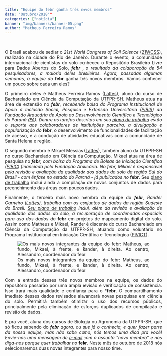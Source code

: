 ```yaml
---
title: "Equipe do febr ganha três novos membros"
date: "Outubro/2018""
categories: ["notícia"]
banner: "img/banners/banner-05.png"
author: "Matheus Ferreira Ramos"
---
```


<style>
body{
text-align: justify}
</style>

&nbsp;


O Brasil acabou de sediar o *21st World Congress of Soil Science* ([21WCSS](https://www.21wcss.org/)), realizado na cidade do Rio de Janeiro. Durante o evento, a comunidade internacional de cientistas do solo conheceu o Repositório Brasileiro Livre para Dados Abertos do Solo, ***febr** , o resultado da colaboração de 54 pesquisadores, a maioria deles brasileiros. Agora, passadas algumas semanas, a equipe do ***febr** ganha três novos membros. Vamos conhecer um pouco sobre cada um eles?

O primeiro deles é Matheus Ferreira Ramos ([Lattes](http://lattes.cnpq.br/1502739519386205)), aluno do curso de Bacharelado em Ciência da Computação da [UTFPR-SH](http://portal.utfpr.edu.br/). Matheus atua na área de extensão no ***febr**, recebendo bolsa do Programa Institucional de Apoio à Inclusão Social, Pesquisa e Extensão Universitária ([PIBIS](http://www.fappr.pr.gov.br/arquivos/File/chamadas2018/2018_CP03_Pibis.pdf)) da Fundação Araucária de Apoio ao Desenvolvimento Científico e Tecnológico do Paraná ([FA](http://www.fappr.pr.gov.br/)). Dentre as tarefas descritas em seu [plano de trabalho](https://docs.google.com/document/d/1xkjNqejZtoBl9P4UhHWb_OBceVY2fo6ovgpgbdAtr7I/edit?usp=sharing) estão o suporte aos colaboradores de instituições parceira, a divulgação e popularização do ***febr**, o desenvolvimento de funcionalidades de facilitação de acesso, e a condução de atividades educativas com a comunidade de Santa Helena e região.

O segundo membro é Mikael Messias ([Lattes](http://lattes.cnpq.br/4784406446479043)), também aluno da UTFPR-SH no curso Bacharelado em Ciência da Computação. Mikael atua na área de pesquisa no ***febr**, com bolsa do Programa de Bolsas de Iniciação Científica ([PIBIC](http://www.fappr.pr.gov.br/arquivos/File/chamadas2018/2018_CP02_PibicPibit.pdf)) financiada pela Fundação Araucária. No febr, Mikael é responsável pela revisão e avaliação da qualidade dos dados do solo da região Sul do Brasil - com ênfase no estado do Paraná - já publicados no ***febr**. Seu [plano de trabalho](https://docs.google.com/document/d/1TvRbCYK7pPvBllimMiSzuBWPvRX0wTryg-gq0Rcm8bg/edit?usp=sharing) inclui ainda a compilação de novos conjuntos de dados para preenchimento das áreas com poucos dados.

Finalmente, o terceiro mais novo membro da equipe do ***febr**, Rander Carneiro ([Lattes](http://lattes.cnpq.br/9844984024940216)), trabalha com os conjuntos de dados da região Sudeste do Brasil. [Seu plano de trabalho](https://docs.google.com/document/d/1sxRSJkP1z1jNWVfeBNz79X15mSEfO9j07m-l26aWh18/edit?usp=sharing) inclui, além da revisão e avaliação de qualidade dos dados do solo, a recuperação de coordenadas espaciais para uso dos dados do ***febr** em projetos de mapeamento digital do solo. Assim como Matheus e Mikael, Rander é   discente do curso Bacharelado em Ciência da Computação da UTFPR-SH, atuando como voluntário no Programa Institucional em Iniciação Científica e Tecnológica ([PIVICT](http://portal.utfpr.edu.br/editais/pesquisa-e-pos-graduacao/reitoria/programa-institucional-de-voluntariado-em-iniciacao-cientifica-e-tecnologica)).

![Os mais novos integrantes da equipe do febr: Matheus, ao fundo, Mikael, à frente, e Rander, à direita. Ao centro, Alessandro, coordenador do febr](https://raw.githubusercontent.com/MatheusFerreiraR/febr-website/master/static/img/banners/banner-05.jpg)


Com a entrada desses três novos membros na equipe, os dados do repositório passarão por uma ampla revisão e verificação de consistência. Isso trará mais qualidade e confiança para o ***febr**. O compartilhamento imediato desses dados revisados alavancará novas pesquisas em ciência do solo. Permitirá também otimizar o uso dos recursos públicos, principalmente pela eliminação de esforços duplicados de compilação e revisão de dados.

E pra você, aluna dos cursos de Biologia ou Agronomia da UTFPR-SH, que só ficou sabendo do ***febr** agora, ou que já o conhecia, e quer fazer parte da nossa equipe, mas não sabe como, nós temos uma dica pra você! Envie-nos uma mensagem de [e-mail](http://coral.ufsm.br/febr/contact/) com o assunto "novo membro" e nos diga-nos porque quer trabalhar no ***febr**. Neste mês de outubro de 2018 nós selecionaremos duas novas integrantes para nosso time.


